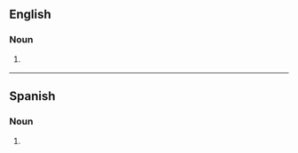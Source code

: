 {{also|BPD}}
==English==

===Noun===
{{en-noun|bpd}}

# {{lb|en|abbreviation}} {{initialism of|en|[[barrel]]s [[per]] [[day]]}}
----

==Spanish==

===Noun===
{{es-noun|m-p}}

# {{lb|es|abbreviation}} {{initialism of|es|[[barriles]] [[por]] [[día]]|nodot=1}} {{gloss|barrels per day}}